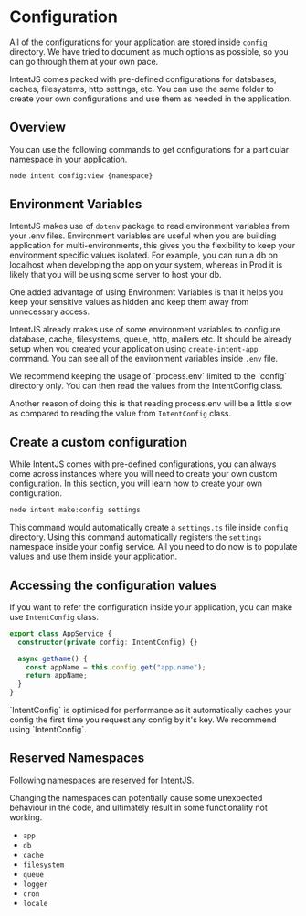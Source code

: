 
# Configuration

All of the configurations for your application are stored inside `config` directory. We have tried to document as much options as possible, so you can go through them at your own pace.

IntentJS comes packed with pre-defined configurations for databases, caches, filesystems, http settings, etc. You can use the same folder to create your own configurations and use them as needed in the application.

## Overview&#x20;

You can use the following commands to get configurations for a particular namespace in your application.

```bash
node intent config:view {namespace}
```

## Environment Variables

IntentJS makes use of `dotenv` package to read environment variables from your .env files. Environment variables are useful when you are building application for multi-environments, this gives you the flexibility to keep your environment specific values isolated. For example, you can run a db on localhost when developing the app on your system, whereas in Prod it is likely that you will be using some server to host your db.

One added advantage of using Environment Variables is that it helps you keep your sensitive values as hidden and keep them away from unnecessary access.

IntentJS already makes use of some environment variables to configure database, cache, filesystems, queue, http, mailers etc. It should be already setup when you created your application using `create-intent-app` command. You can see all of the environment variables inside `.env` file.

<Callout type="info" emoji="ℹ️">
  We recommend keeping the usage of `process.env` limited to the `config` directory
  only. You can then read the values from the IntentConfig class.

Another reason of doing this is that reading process.env will be a little slow
as compared to reading the value from `IntentConfig` class.

</Callout>

## Create a custom configuration

While IntentJS comes with pre-defined configurations, you can always come across instances where you will need to create your own custom configuration. In this section, you will learn how to create your own configuration.

```bash
node intent make:config settings
```

This command would automatically create a `settings.ts` file inside `config` directory. Using this command automatically registers the `settings` namespace inside your config service. All you need to do now is to populate values and use them inside your application.

## Accessing the configuration values

If you want to refer the configuration inside your application, you can make use `IntentConfig` class.

```typescript
export class AppService {
  constructor(private config: IntentConfig) {}

  async getName() {
    const appName = this.config.get("app.name");
    return appName;
  }
}
```

<Callout type="info" emoji="ℹ️">
  `IntentConfig` is optimised for performance as it automatically caches your
  config the first time you request any config by it's key. We recommend using
  `IntentConfig`.
</Callout>

## Reserved Namespaces

Following namespaces are reserved for IntentJS.

<Callout type="info" emoji="ℹ️">
  Changing the namespaces can potentially cause some unexpected behaviour in the
  code, and ultimately result in some functionality not working.
</Callout>

- `app`
- `db`
- `cache`
- `filesystem`
- `queue`
- `logger`
- `cron`
- `locale`
